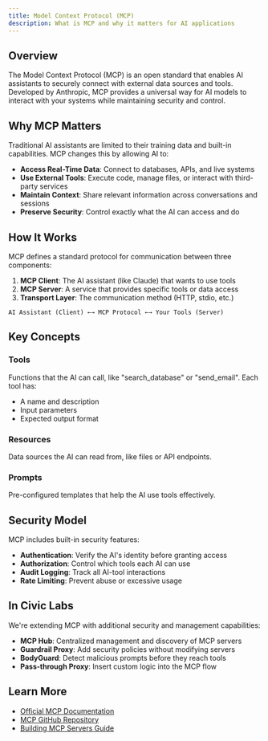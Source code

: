 ```yaml
---
title: Model Context Protocol (MCP)
description: What is MCP and why it matters for AI applications
---
```


## Overview

The Model Context Protocol (MCP) is an open standard that enables AI assistants to securely connect with external data sources and tools. Developed by Anthropic, MCP provides a universal way for AI models to interact with your systems while maintaining security and control.

## Why MCP Matters

Traditional AI assistants are limited to their training data and built-in capabilities. MCP changes this by allowing AI to:

- **Access Real-Time Data**: Connect to databases, APIs, and live systems
- **Use External Tools**: Execute code, manage files, or interact with third-party services
- **Maintain Context**: Share relevant information across conversations and sessions
- **Preserve Security**: Control exactly what the AI can access and do

## How It Works

MCP defines a standard protocol for communication between three components:

1. **MCP Client**: The AI assistant (like Claude) that wants to use tools
2. **MCP Server**: A service that provides specific tools or data access
3. **Transport Layer**: The communication method (HTTP, stdio, etc.)

```
AI Assistant (Client) ←→ MCP Protocol ←→ Your Tools (Server)
```

## Key Concepts

### Tools
Functions that the AI can call, like "search_database" or "send_email". Each tool has:
- A name and description
- Input parameters
- Expected output format

### Resources
Data sources the AI can read from, like files or API endpoints.

### Prompts
Pre-configured templates that help the AI use tools effectively.

## Security Model

MCP includes built-in security features:
- **Authentication**: Verify the AI's identity before granting access
- **Authorization**: Control which tools each AI can use
- **Audit Logging**: Track all AI-tool interactions
- **Rate Limiting**: Prevent abuse or excessive usage

## In Civic Labs

We're extending MCP with additional security and management capabilities:
- **MCP Hub**: Centralized management and discovery of MCP servers
- **Guardrail Proxy**: Add security policies without modifying servers
- **BodyGuard**: Detect malicious prompts before they reach tools
- **Pass-through Proxy**: Insert custom logic into the MCP flow

## Learn More

- [Official MCP Documentation](https://modelcontextprotocol.io)
- [MCP GitHub Repository](https://github.com/modelcontextprotocol/servers)
- [Building MCP Servers Guide](https://modelcontextprotocol.io/docs/guides/building-servers)